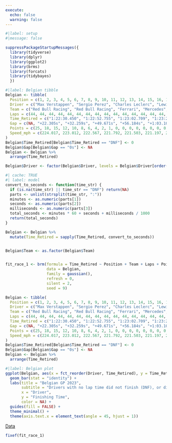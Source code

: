 ```yaml
---
execute:
  echo: false
  warning: false
---
```


```r
#|label: setup
#|message: false

suppressPackageStartupMessages({
  library(tidyverse)
  library(dplyr)
  library(ggplot2)  
  library(brms)
  library(forcats)
  library(tidybayes)
  })
```

```r
#|label: Belgian tibble
Belgian <- tibble(
  Position = c(1, 2, 3, 4, 5, 6, 7, 8, 9, 10, 11, 12, 13, 14, 15, 16, 17, 18, 19, 20),
  Driver = c("Max Verstappen", "Sergio Perez", "Charles Leclerc", "Lewis Hamilton", "Fernando Alonso", "George Russell", "Lando Norris", "Esteban Ocon", "Lance Stroll", "Yuki Tsunoda", "Pierre Gasly", "Valtteri Bottas", "Zhou Guanyu", "Alexander Albon", "Kevin Magnussen", "Daniel Ricciardo", "Logan Sargeant", "Nico Hulkenberg", "Carlos Sainz", "Oscar Piastri"),
  Team = c("Red Bull Racing", "Red Bull Racing", "Ferrari", "Mercedes", "Aston Martin", "Mercedes", "McLaren", "Alpine", "Aston Martin", "RB", "Alpine", "Alfa Romeo", "Alfa Romeo", "Williams", "Haas", "RB", "Williams", "Haas", "Ferrari", "McLaren"),
  Laps = c(44, 44, 44, 44, 44, 44, 44, 44, 44, 44, 44, 44, 44, 44, 44, 44, 44, 44, 23, 1),
  Time_Retired = c("1:22:30.450", "1:22:52.755", "1:23:02.709", "1:23:20.121", "1:23:26.634", "1:23:33.551", "1:23:44.169", "1:23:45.169", "1:23:49.790", "1:23:50.671", "1:23:53.534", "1:23:55.641", "1:24:05.891", "1:24:06.634", "1:24:12.204", "1:24:13.521", "1:24:14.926", "1:24:20.900", "DNF", "DNF"),
  Gap = c(NA, "+22.305s", "+32.259s", "+49.671s", "+56.184s", "+1:03.101", "+1:13.719", "+1:14.719", "+1:19.340", "+1:20.221", "+1:23.084", "+1:25.191", "+1:35.441", "+1:36.184", "+1:41.754", "+1:43.071", "+1:44.476", "+1:50.450", "DNF", "DNF"),
  Points = c(25, 18, 15, 12, 10, 8, 6, 4, 2, 1, 0, 0, 0, 0, 0, 0, 0, 0, 0, 0),
  Speed_mph = c(224.017, 223.012, 222.567, 221.792, 221.503, 221.197, 220.730, 220.686, 220.483, 220.445, 220.319, 220.227, 219.780, 219.747, 219.505, 219.448, 219.387, 219.128, 215.114, NA)
)
Belgian$Time_Retired[Belgian$Time_Retired == "DNF"] <- 0
Belgian$Gap[Belgian$Gap == "0s"] <- NA
Belgian <- Belgian %>%
  arrange(Time_Retired)

Belgian$Driver <- factor(Belgian$Driver, levels = Belgian$Driver[order(Belgian$Time_Retired)])
```

```r
#| cache: TRUE
#| label: model
convert_to_seconds <- function(time_str) {
  if (is.na(time_str) || time_str == "DNF") return(NA)
  parts <- unlist(strsplit(time_str, ":"))
  minutes <- as.numeric(parts[1])
  seconds <- as.numeric(parts[2])
  milliseconds <- as.numeric(parts[3])
  total_seconds <- minutes * 60 + seconds + milliseconds / 1000
  return(total_seconds)
}

Belgian <- Belgian %>%
  mutate(Time_Retired = sapply(Time_Retired, convert_to_seconds))


Belgian$Team <- as.factor(Belgian$Team)


fit_race_1 <- brm(formula = Time_Retired ~ Position + Team + Laps + Points + Speed_mph,
                  data = Belgian,
                  family = gaussian(),
                  refresh = 0,
                  silent = 2,
                  seed = 9)
```

```r
Belgian <- tibble(
  Position = c(1, 2, 3, 4, 5, 6, 7, 8, 9, 10, 11, 12, 13, 14, 15, 16, 17, 18, 19, 20),
  Driver = c("Max Verstappen", "Sergio Perez", "Charles Leclerc", "Lewis Hamilton", "Fernando Alonso", "George Russell", "Lando Norris", "Esteban Ocon", "Lance Stroll", "Yuki Tsunoda", "Pierre Gasly", "Valtteri Bottas", "Zhou Guanyu", "Alexander Albon", "Kevin Magnussen", "Daniel Ricciardo", "Logan Sargeant", "Nico Hulkenberg", "Carlos Sainz", "Oscar Piastri"),
  Team = c("Red Bull Racing", "Red Bull Racing", "Ferrari", "Mercedes", "Aston Martin", "Mercedes", "McLaren", "Alpine", "Aston Martin", "RB", "Alpine", "Alfa Romeo", "Alfa Romeo", "Williams", "Haas", "RB", "Williams", "Haas", "Ferrari", "McLaren"),
  Laps = c(44, 44, 44, 44, 44, 44, 44, 44, 44, 44, 44, 44, 44, 44, 44, 44, 44, 44, 23, 1),
  Time_Retired = c("1:22:30.450", "1:22:52.755", "1:23:02.709", "1:23:20.121", "1:23:26.634", "1:23:33.551", "1:23:44.169", "1:23:45.169", "1:23:49.790", "1:23:50.671", "1:23:53.534", "1:23:55.641", "1:24:05.891", "1:24:06.634", "1:24:12.204", "1:24:13.521", "1:24:14.926", "1:24:20.900", "DNF", "DNF"),
  Gap = c(NA, "+22.305s", "+32.259s", "+49.671s", "+56.184s", "+1:03.101", "+1:13.719", "+1:14.719", "+1:19.340", "+1:20.221", "+1:23.084", "+1:25.191", "+1:35.441", "+1:36.184", "+1:41.754", "+1:43.071", "+1:44.476", "+1:50.450", "DNF", "DNF"),
  Points = c(25, 18, 15, 12, 10, 8, 6, 4, 2, 1, 0, 0, 0, 0, 0, 0, 0, 0, 0, 0),
  Speed_mph = c(224.017, 223.012, 222.567, 221.792, 221.503, 221.197, 220.730, 220.686, 220.483, 220.445, 220.319, 220.227, 219.780, 219.747, 219.505, 219.448, 219.387, 219.128, 215.114, NA)
)
Belgian$Time_Retired[Belgian$Time_Retired == "DNF"] <- 0
Belgian$Gap[Belgian$Gap == "0s"] <- NA
Belgian <- Belgian %>%
  arrange(Time_Retired)
```

```r
#|label: Belgian plot
ggplot(Belgian, aes(x = fct_reorder(Driver, Time_Retired), y = Time_Retired, fill = Driver)) +
  geom_bar(stat = "identity") +
  labs(title = "Belgian GP 2023",
       subtitle = "Drivers with no lap time did not finish (DNF), or did not start (DNS)",
       x = "Driver",
       y = "Finishing Time",
       color = NA) +
  guides(fill = FALSE) +
  theme_minimal() +
  theme(axis.text.x = element_text(angle = 45, hjust = 1))
```
[Data](https://www.motorsport.com/f1/results/2023/belgian-gp-625329/)
```r
fixef(fit_race_1)
```